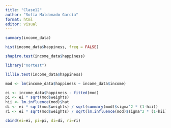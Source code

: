 ```yaml
---
title: "Clase12"
author: "Sofía Maldonado García"
format: html
editor: visual
---
```


```r
summary(income_data)
```

```r
hist(income_data$happiness, freq = FALSE)
```

```r
shapiro.test(income_data$happiness)
```

```r
library("nortest")
```

```r
lillie.test(income_data$happiness)
```

```r
mod <- lm(income_data$happiness ~ income_data$income)

ei <- income_data$happiness - fitted(mod)
pi <- ei * sqrt(mod$weights)
hii <- lm.influence(mod)$hat
di <- ei * sqrt(mod$weights) / sqrt(summary(mod)$sigma^2 * (1-hii))
ri <- ei * sqrt(mod$weights) / sqrt(lm.influence(mod)$sigma^2 * (1-hii))

cbind(ei=ei, pi=pi, di=di, ri=ri)
```
